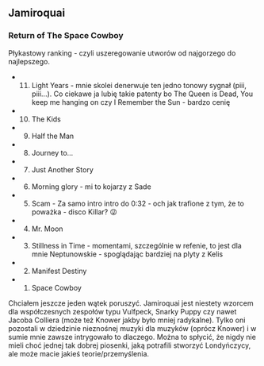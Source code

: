 ## Jamiroquai

### Return of The Space Cowboy

Płykastowy ranking - czyli uszeregowanie utworów od najgorzego do najlepszego.

- 11. Light Years - mnie skolei denerwuje ten jedno tonowy sygnał (piii, piii...). Co ciekawe ja lubię takie patenty bo The Queen is Dead, You keep me hanging on czy I Remember the Sun - bardzo cenię
- 10. The Kids
- 9. Half the Man
- 8. Journey to...
- 7. Just Another Story
- 6. Morning glory - mi to kojarzy z Sade
- 5. Scam - Za samo intro intro do 0:32 - och jak trafione z tym, że to poważka - disco Killar? 😜
- 4. Mr. Moon
- 3. Stillness in Time - momentami, szczególnie w refenie, to jest dla mnie Neptunowskie - spoglądając bardziej na plyty z Kelis
- 2. Manifest Destiny
- 1. Space Cowboy

Chciałem jeszcze jeden wątek poruszyć. Jamiroquai jest niestety wzorcem dla współczesnych zespołów typu Vulfpeck, Snarky Puppy czy nawet Jacoba Colliera (może też Knower jakby było mniej radykalne). Tylko oni pozostali w dziedzinie nieznośnej muzyki dla muzyków (oprócz Knower) i w sumie mnie zawsze intrygowało to dlaczego. Można to spłycić, że nigdy nie mieli choć jednej tak dobrej piosenki, jaką potrafili stworzyć Londyńczycy, ale może macie jakieś teorie/przemyślenia.

